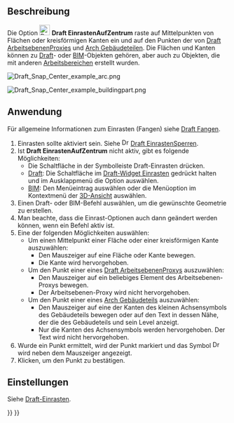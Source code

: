<languages/>

{{Docnav/de
|[[Draft_Snap_Midpoint/de|Einrasten auf Mittelpunkt]]
|[[Draft_Snap_Angle/de|EinrastenAufWinkel]]
|[[Draft_Workbench/de|Draft]]
|IconL=Draft_Snap_Midpoint.svg
|IconR=Draft_Snap_Angle.svg
|IconC=Workbench_Draft.svg
}}

{{GuiCommand/de
|Name=Draft Snap Center
|Name/de=Draft EinrastenAufZentrum
|MenuLocation=Einrasten → Einrasten auf Mittelpunkt
|Workbenches=[[Draft_Workbench/de|Draft]], [[BIM_Workbench/de|BIM]]
|SeeAlso=[[Draft_Snap/de|Draft Einrasten]], [[Draft_Snap_Lock/de|Draft EinrastenSperren]]
}}

<span id="Description"></span>
==Beschreibung==

Die Option [[Image:Draft_Snap_Center.svg|24px]] '''Draft EinrastenAufZentrum''' raste auf Mittelpunkten von Flächen oder kreisförmigen Kanten ein und auf den Punkten der {{PropertyData/de|Placement}} von [[Draft_WorkingPlaneProxy/de|Draft ArbeitsebenenProxies]] und [[Arch_BuildingPart/de|Arch Gebäudeteilen]]. Die Flächen und Kanten können zu [[Draft_Workbench/de|Draft]]- oder [[BIM_Workbench/de|BIM]]-Objekten gehören, aber auch zu Objekten, die mit anderen [[Workbenches|Arbeitsbereichen]] erstellt wurden.

[[Image:Draft_Snap_Center_example_arc.png]]
{{Caption|Einrasten des zweiten Punktes einer Linie auf dem Mittelpunkt einer kreisförmigen Kante}}

[[Image:Draft_Snap_Center_example_buildingpart.png]]
{{Caption|Einrasten des zweiten Punktes einer Linie auf dem Punkt der Positionierung eines Arch-Gebäudeteils}}

<span id="Usage"></span>
==Anwendung==

Für allgemeine Informationen zum Einrasten (Fangen) siehe [[Draft_Snap/de|Draft Fangen]].

# Einrasten sollte aktiviert sein. Siehe [[Image:Draft_Snap_Lock.svg|16px]] [[Draft_Snap_Lock/de|Draft EinrastenSperren]].
# Ist '''Draft EinrastenAufZentrum''' nicht aktiv, gibt es folgende Möglichkeiten:
#* Die Schaltfläche {{Button|[[Image:Draft_Snap_Center.svg|16px]] [[Draft_Snap_Center/de|Einrasten auf Mittelpunkt]]}} in der Symbolleiste Draft-Einrasten drücken.
#* [[Draft_Workbench/de|Draft]]: Die Schaltfläche {{Button|[[Image:Draft_Snap_Lock.svg|x16px]][[Image:Toolbar_flyout_arrow.svg|x16px]]}} im [[Draft_Snap_Widget/de|Draft-Widget Einrasten]] gedrückt halten und im Ausklappmenü die Option {{MenuCommand|[[Image:Draft_Snap_Center.svg|16px]] Einrasten auf Mittelpunkt}} auswählen.
#* [[BIM_Workbench/de|BIM]]: Den Menüeintrag {{MenuCommand|Einrasten → Einrasten auf Mittelpunkt}} auswählen oder die Menüoption im Kontextmenü der [[3D_View/de|3D-Ansicht]] auswählen.
# Einen Draft- oder BIM-Befehl auswählen, um die gewünschte Geometrie zu erstellen.
# Man beachte, dass die Einrast-Optionen auch dann geändert werden können, wenn ein Befehl aktiv ist.
# Eine der folgenden Möglichkeiten auswählen:
#* Um einen Mittelpunkt einer Fläche oder einer kreisförmigen Kante auszuwählen:
#** Den Mauszeiger auf eine Fläche oder Kante bewegen.
#** Die Kante wird hervorgehoben.
#* Um den Punkt einer {{PropertyData/de|Placement}} eines [[Draft_WorkingPlaneProxy/de|Draft ArbeitsebenenProxys]] auszuwählen:
#** Den Mauszeiger auf ein beliebiges Element des Arbeitsebenen-Proxys bewegen.
#** Der Arbeitsebenen-Proxy wird nicht hervorgehoben.
#* Um den Punkt einer {{PropertyData/de|Placement}} eines [[Arch_BuildingPart/de|Arch Gebäudeteils]] auszuwählen:
#** Den Mauszeiger auf eine der Kanten des kleinen Achsensymbols des Gebäudeteils bewegen oder auf den Text in dessen Nähe, der die {{PropertyData/de|Label}} des Gebäudeteils und sein Level anzeigt.
#** Nur die Kanten des Achsensymbols werden hervorgehoben. Der Text wird nicht hervorgehoben.
# Wurde ein Punkt ermittelt, wird der Punkt markiert und das Symbol [[Image:Draft_Snap_Center.svg|16px]] wird neben dem Mauszeiger angezeigt.
# Klicken, um den Punkt zu bestätigen.

<span id="Preferences"></span>
==Einstellungen==

Siehe [[Draft_Snap/de#Einstellungen|Draft-Einrasten]].


{{Docnav/de
|[[Draft_Snap_Midpoint/de|Einrasten auf Mittelpunkt]]
|[[Draft_Snap_Angle/de|EinrastenAufWinkel]]
|[[Draft_Workbench/de|Draft]]
|IconL=Draft_Snap_Midpoint.svg
|IconR=Draft_Snap_Angle.svg
|IconC=Workbench_Draft.svg
}}

{{Draft Tools navi{{#translation:}}}}
{{Userdocnavi{{#translation:}}}}